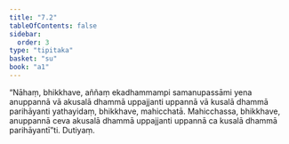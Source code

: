 ```yaml
---
title: "7.2"
tableOfContents: false
sidebar:
  order: 3
type: "tipitaka"
basket: "su"
book: "a1"
---
```



<DynamicBreadcrumb />

<Division number="62" book="a1" bookNo="15" page="11">

<Paragraph number="131" book="a1">
“Nāhaṃ, bhikkhave, aññaṃ ekadhammampi samanupassāmi yena anuppannā vā akusalā dhammā uppajjanti uppannā vā kusalā dhammā parihāyanti yathayidaṃ, bhikkhave, mahicchatā. Mahicchassa, bhikkhave, anuppannā ceva akusalā dhammā uppajjanti uppannā ca kusalā dhammā parihāyantī”ti.

</Paragraph>
</Division>

<Paragraph number="132" type="center" book="a1">
Dutiyaṃ.
</Paragraph>